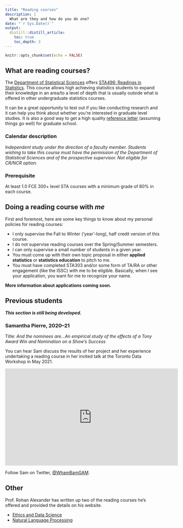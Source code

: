 ```yaml
---
title: "Reading courses"
description: |
  What are they and how do you do one?
date: "`r Sys.Date()`"
output: 
  distill::distill_article:
    toc: true
    toc_depth: 3
---
```


```r
knitr::opts_chunk$set(echo = FALSE)
```

## What are reading courses?

The [Department of Statistical Sciences](https://www.statistics.utoronto.ca/) offers [STA496: Readings in Statistics](https://www.statistics.utoronto.ca/current-students/special-enrolment-courses-sta490y1-sta492h1-sta496h1sta497h1#several-statistics-courses-have-special-enrolment-procedures-so-enrolment-in-these-courses-cannot-be-done-on-acorn-please-select-the-course-you-are-interested-in-from-the-list-below-for-information-on-the-enrolment-process-prerequisites-and-instructions-on-how-to-request-enrolment-accordion-3). This course allows high achieving statistics students to expand their knowledge in an area/to a level of depth that is usually outside what is offered in other undergraduate statistics courses.

It can be a great opportunity to test out if you like conducting research and it can help you think about whether you're interested in graduate level studies. It is also a good way to get a high quality [reference letter](https://www.lizabolton.com/references.html) (assuming things go well) for graduate school.

### Calendar description

*Independent study under the direction of a faculty member. Students wishing to take this course must have the permission of the Department of Statistical Sciences and of the prospective supervisor. Not eligible for CR/NCR option.*

### Prerequisite

At least 1.0 FCE 300+ level STA courses with a minimum grade of 80% in each course.

## Doing a reading course with *me*

First and foremost, here are some key things to know about my personal policies for reading courses:

-   I only supervise the Fall to Winter ('year'-long), half credit version of this course.
-   I do not supervise reading courses over the Spring/Summer semesters.
-   I can only supervise a small number of students in a given year.
-   You must come up with their own topic proposal in either **applied statistics** or **statistics education** to pitch to me.
-   You must have completed STA303 and/or some form of TA/RA or other engagement (like the ISSC) with me to be eligible. Basically, when I see your application, you want for me to recognize your name.

**More information about applications coming soon.**

## Previous students

***This section is still being developed.***

### Samantha Pierre, 2020--21

Title: *And the nominees are...An empirical study of the effects of a Tony Award Win and Nomination on a Show's Success*

You can hear Sam discuss the results of her project and her experience undertaking a reading course in her invited talk at the Toronto Data Workshop in May 2021.

<iframe width="560" height="315" src="https://www.youtube.com/embed/rFojvBN0qGk" title="YouTube video player" frameborder="0" allow="accelerometer; autoplay; clipboard-write; encrypted-media; gyroscope; picture-in-picture" allowfullscreen>

</iframe>

Follow Sam on Twitter, [\@WhamBamGAM](https://twitter.com/WhamBamGAM).

## Other

Prof. Rohan Alexander has written up two of the reading courses he's offered and provided the details on his website.

-   [Ethics and Data Science](https://rohanalexander.com/reading_course-ethics.html)
-   [Natural Language Processing](https://rohanalexander.com/reading_course-nlp.html)
